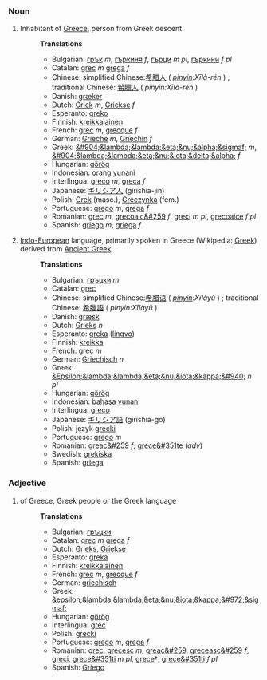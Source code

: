 ===Noun===
#Inhabitant of [[Greece]], person from Greek descent
#:'''Translations'''
#:*Bulgarian: [[грък]] ''m'', [[гъркиня]] ''f'', [[гърци]] ''m pl'', [[гъркини]] ''f pl''
#:*Catalan: [[grec]] ''m'' [[grega]] ''f''
#:*Chinese: simplified Chinese:[[希腊人]] ( ''[[pinyin]]:Xīlà-rén'' ) ; traditional Chinese: [[希臘人]] ( ''pinyin:Xīlà-rén'' )
#:*Danish: [[græker]]
#:*Dutch: [[Griek]] ''m'', [[Griekse]] ''f''
#:*Esperanto: [[greko]]
#:*Finnish: [[kreikkalainen]]
#:*French: [[grec]] ''m'', [[grecque]] ''f''
#:*German: [[Grieche]] ''m'', [[Griechin]] ''f''
#:*Greek: [[&#904;&lambda;&lambda;&eta;&nu;&alpha;&sigmaf;]] ''m'', [[&#904;&lambda;&lambda;&eta;&nu;&iota;&delta;&alpha;]] ''f''
#:*Hungarian: [[görög]]
#:*Indonesian: [[orang]] [[yunani]]
#:*Interlingua: [[greco]] ''m'', [[greca]] ''f''
#:*Japanese: [[ギリシア人]] (girishia-jin)
#:*Polish: [[Grek]] (masc.), [[Greczynka]] (fem.)
#:*Portuguese: [[grego]] ''m'', [[grega]] ''f''
#:*Romanian: [[grec]] ''m'', [[grecoaic&#259]] ''f'', [[greci]] ''m pl'', [[grecoaice]] ''f pl''
#:*Spanish: [[griego]] ''m'', [[griega]] ''f''
#[[Indo-European]] language, primarily spoken in Greece (Wikipedia: [[w:Greek language|Greek]]) derived from [[Ancient Greek]]
#:'''Translations'''
#:*Bulgarian: [[гръцки]] ''m''
#:*Catalan: [[grec]]
#:*Chinese: simplified Chinese:[[希腊语]] ( ''[[pinyin]]:Xīlàyǔ'' ) ; traditional Chinese: [[希臘語]] ( ''pinyin:Xīlàyǔ'' )
#:*Danish: [[græsk]]
#:*Dutch: [[Grieks]] ''n''
#:*Esperanto: [[greka]] ([[lingvo]])
#:*Finnish: [[kreikka]]
#:*French: [[grec]] ''m''
#:*German: [[Griechisch]] ''n''
#:*Greek: [[&Epsilon;&lambda;&lambda;&eta;&nu;&iota;&kappa;&#940;]] ''n pl''
#:*Hungarian: [[görög]]
#:*Indonesian: [[bahasa]] [[yunani]]
#:*Interlingua: [[greco]]
#:*Japanese: [[ギリシア語]] (girishia-go)
#:*Polish: język [[grecki]]
#:*Portuguese: [[grego]] ''m''
#:*Romanian: [[greac&#259]] ''f''; [[grece&#351te]] (''adv'')
#:*Swedish: [[grekiska]]
#:*Spanish: [[griega]]
===Adjective===
#of Greece, Greek people or the Greek language
#:'''Translations'''
#:*Bulgarian: [[гръцки]]
#:*Catalan: [[grec]] ''m'' [[grega]] ''f''
#:*Dutch: [[Grieks]], [[Griekse]]
#:*Esperanto: [[greka]]
#:*Finnish: [[kreikkalainen]]
#:*French: [[grec]] ''m'', [[grecque]] ''f''
#:*German: [[griechisch]]
#:*Greek: [[&epsilon;&lambda;&lambda;&eta;&nu;&iota;&kappa;&#972;&sigmaf;]]
#:*Hungarian: [[görög]]
#:*Interlingua: [[grec]]
#:*Polish: [[grecki]]
#:*Portuguese: [[grego]] ''m'', [[grega]] ''f''
#:*Romanian: [[grec]], [[grecesc]] ''m'', [[greac&#259]], [[greceasc&#259]] ''f'', [[greci]], [[grece&#351ti]] ''m pl'', [[grece]]†, [[grece&#351ti]] ''f pl''
#:*Spanish: [[Griego]]
